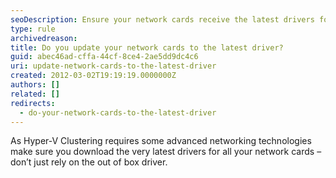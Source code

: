 ```yaml
---
seoDescription: Ensure your network cards receive the latest drivers for optimal Hyper-V Clustering performance and advanced networking features.
type: rule
archivedreason:
title: Do you update your network cards to the latest driver?
guid: abec46ad-cffa-44cf-8ce4-2ae5dd9dc4c6
uri: update-network-cards-to-the-latest-driver
created: 2012-03-02T19:19:19.0000000Z
authors: []
related: []
redirects:
  - do-your-network-cards-to-the-latest-driver
---
```


As Hyper-V Clustering requires some advanced networking technologies make sure you download the very latest drivers for all your network cards – don’t just rely on the out of box driver.
